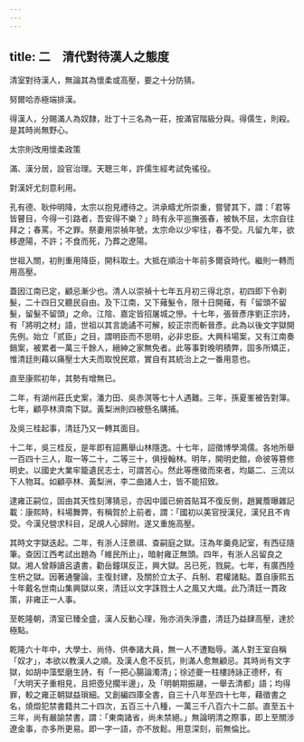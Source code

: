 ```yaml
---
---
---
```

title: 二　清代對待漢人之態度
---




清室對待漢人，無論其為懷柔或高壓，要之十分防猜。

努爾哈赤極端排漢。

得漢人，分賜滿人為奴隸，壯丁十三名為一莊，按滿官階級分與。得儒生，則殺。是其時尚無野心。

太宗則改用懷柔政策

滿、漢分居，設官治理。天聰三年，許儒生經考試免徭役。

對漢奸尤刻意利用。

孔有德、耿仲明降，太宗以抱見禮待之。洪承疇尤所崇重，嘗譬其下，謂：「君等皆瞽目，今得一引路者，吾安得不樂？」時有永平巡撫張春，被執不屈，太宗自往拜之；春罵，不之罪。祭妻用崇禎年號，太宗命以少牢往，春不受。凡留九年，欲移遼陽，不許；不食而死，乃葬之遼陽。

世祖入關，初則重用降臣，開科取士。大抵在順治十年前多爾袞時代。繼則一轉而用高壓。

蓋因江南已定，顧忌漸少也。清人以崇禎十七年五月初三得北京，初四即下令剃髮，二十四日又聽民自由。及下江南，又下薙髮令，限十日開薙，有「留頭不留髮，留髮不留頭」之命。江陰、嘉定皆招屠城之慘。十七年，張晉彥序劉正宗詩，有「將明之材」語，世祖以其言詭譎不可解，絞正宗而斬晉彥。此為以後文字獄開先例。始立「贰臣」之目，謂明臣而不思明，必非忠臣。大興科場案，又有江南奏銷案，被累者一萬三千餘人，縉紳之家無免者。此等事對晚明積弊，固多所矯正，惟清廷則藉以痛壓士大夫而取悅民眾，實自有其統治上之一番用意也。

直至康熙初年，其勢有增無已。

二年，有湖州莊氏史案，潘力田、吳赤溟等七十人遇難。三年，孫夏峯被告對簿。七年，顧亭林濟南下獄。黃梨洲則四被懸名購捕。

及吳三桂起事，清廷乃又一轉其面目。

十二年，吳三桂反，是年即有詔薦舉山林隱逸。十七年，詔徵博學鴻儒。各地所舉一百四十三人，取一等二十，二等三十，俱授翰林。明年，開明史館，命彼等篡修明史。以國史大業牢籠遺民志士，可謂苦心。然此等應徵而來者，均屬二、三流以下人物耳。如顧亭林、黃梨洲，李二曲諸人士，皆不能招致。

逮雍正嗣位，固由其天性刻薄猜忌，亦因中國已俯首貼耳不復反側，趙翼簷曝雜記載：康熙時，科場舞弊，有稱賀於上前者，謂：「國初以美官授漢兒，漢兒且不肯受。今漢兒營求科目，足覘人心歸附。遂又重施高壓。

其時文字獄迭起。二年，有浙人汪景祺、查嗣庭之獄。汪為年羹堯記室，有西征隨筆。查因江西考試出題為「維民所止」，暗射雍正無頭。四年，有浙人呂留良之獄。湘人曾靜讀呂遺書，勸岳鐘琪反正，興大獄。呂已死，戮屍。七年，有廣西陸生枬之獄。因著通鑒論，主復封建，及關於立太子、兵制、君權諸點。蓋自康熙五十年戴名世南山集興獄以來，清廷以文字誅戮士人之風又大熾。此乃清廷一貫政策，非雍正一人事。

至乾隆朝，清室已臻全盛，漢人反動心理，殆亦消失淨盡，清廷乃益肆高壓，達於極點。

乾隆六十年中，大學士、尚侍、供奉諸大員，無一人不遭黜辱。滿人對王室自稱「奴才」，本欲以教漢人之順。及漢人愈不反抗，則滿人愈無顧忌。其時尚有文字獄，如胡中藻堅磨生詩，有「一把心腸論濁清」；徐述夔一柱樓詩詠正德杯，有「大明天子重相見，且把壺兒擱半邊」，及「明朝期振翮，一舉去清都」語；均得罪，較之雍正朝獄益瑣細。又創編四庫全書，自三十八年至四十七年，藉徵書之名，燒燬犯禁書籍共二十四次，五百三十八種，一萬三千八百六十二部。直至五十三年，尚有嚴諭禁書，謂：「東南諸省，尚未禁絕。」無論明清之際事，即上至關涉遼金事，亦多所更易。即一字一語，亦不放鬆。用意深刻，前無倫比。